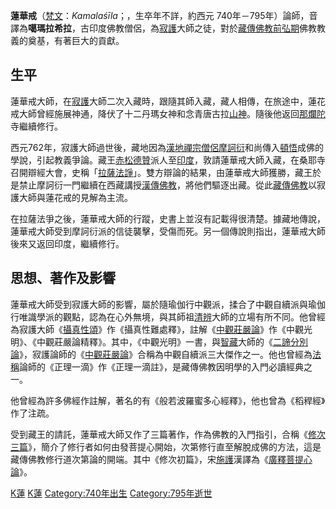 {{Infobox Buddhist
| name =蓮花戒 
| image = Kamalashila_.jpg
| imagesize =
| caption = 
| birth_date =740年？ 
| birth_place = 
| birth_name = 
| death_date =795年？ 
| death_place =
| residence =
| prizes =
| citizenship =
| nationality =[[天竺|天竺]] 
| known_for = 
| school =[[中觀派|中觀派]] 
| callsign  = 
| title= 
| deity =
| education = 
| work_institution =[[那爛陀寺|那爛陀寺]]、[[桑耶寺|桑耶寺]] 
| advisor =[[寂護|寂護]] 
| students = 
| publication =《攝真性難處釋》、《中觀光明》、《中觀莊嚴論精釋》、《正理一滴註》、《般若波羅蜜多心經釋》、《[[修次三篇|修次三篇]]》等
| publication_translate = 
| incarnation_from =
| reincarnation_to = 
| successor=
| footnotes =
}}

{{印度那爛陀寺時代的佛教哲學}}
'''蓮華戒'''（[[梵文|梵文]]：''Kamalaśīla''；{{Bo|z=ཀ་མ་ལ་ཤཱི་ལ།|w=ka ma la shi' la}}，生卒年不詳，約西元 740年－795年）論師，音譯為'''噶瑪拉希拉'''，古印度佛教僧侶，為[[寂護|寂護]]大師之徒，對於[[藏傳佛教|藏傳佛教]][[前弘期|前弘期]]佛教教義的奠基，有著巨大的貢獻。

==生平==
蓮華戒大師，在[[寂護|寂護]]大師二次入藏時，跟隨其師入藏，藏人相傳，在旅途中，蓮花戒大師曾經施展神通，降伏了十二丹瑪女神和念青唐古拉[[山神|山神]]。隨後他返回[[那爛陀|那爛陀]]寺繼續修行。

西元762年，寂護大師過世後，藏地因為[[漢地|漢地]][[禪宗|禪宗]][[僧侶|僧侶]][[摩訶衍|摩訶衍]]和尚傳入[[頓悟|頓悟]]成佛的學說，引起教義爭論。藏王[[赤松德贊|赤松德贊]]派人至[[印度|印度]]，敦請蓮華戒大師入藏，在桑耶寺召開辯經大會，史稱「[[拉薩法諍|拉薩法諍]]」。雙方辯論的結果，由蓮華戒大師獲勝，藏王於是禁止摩訶衍一門繼續在西藏講授[[漢傳佛教|漢傳佛教]]，將他們驅逐出藏。從此[[藏傳佛教|藏傳佛教]]以寂護大師與蓮花戒的見解為主流。

在拉薩法爭之後，蓮華戒大師的行蹤，史書上並沒有記載得很清楚。據藏地傳說，蓮華戒大師受到摩訶衍派的信徒襲擊，受傷而死。另一個傳說則指出，蓮華戒大師後來又返回印度，繼續修行。

==思想、著作及影響==
蓮華戒大師受到寂護大師的影響，屬於隨瑜伽行中觀派，揉合了中觀自續派與瑜伽行唯識學派的觀點，認為在心外無境，與其師祖[[清辨|清辨]]大師的立場有所不同。他曾經為寂護大師《[[攝真性頌|攝真性頌]]》作《攝真性難處釋》，註解《[[中觀莊嚴論|中觀莊嚴論]]》作《中觀光明》、《中觀莊嚴論精釋》。其中，《中觀光明》一書，與[[智藏|智藏]]大師的《[[二諦分別論|二諦分別論]]》，寂護論師的《[[中觀莊嚴論|中觀莊嚴論]]》合稱為中觀自續派三大傑作之一。他也曾經為[[法稱|法稱]]論師的《正理一滴》作《正理一滴註》，是藏傳佛教因明學的入門必讀經典之一。

他曾經為許多佛經作註解，著名的有《般若波羅蜜多心經釋》，他也曾為《稻稈經》作了注疏。

受到藏王的請託，蓮華戒大師又作了三篇著作，作為佛教的入門指引，合稱《[[修次三篇|修次三篇]]》，簡介了修行者如何由發菩提心開始，次第修行直至解脫成佛的方法，這是藏傳佛教修行道次第論的開端。其中《修次初篇》，宋[[施護|施護]]漢譯為《[[廣釋菩提心論|廣釋菩提心論]]》。

{{唯识}}{{vajrayana}}
[[Category:藏传佛教人物|K蓮]]
[[Category:印度佛教徒|K蓮]]
[[Category:740年出生|Category:740年出生]]
[[Category:795年逝世|Category:795年逝世]]